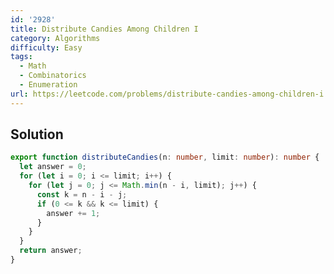 ```yaml
---
id: '2928'
title: Distribute Candies Among Children I
category: Algorithms
difficulty: Easy
tags:
  - Math
  - Combinatorics
  - Enumeration
url: https://leetcode.com/problems/distribute-candies-among-children-i
---
```


## Solution

```typescript showLineNumbers
export function distributeCandies(n: number, limit: number): number {
  let answer = 0;
  for (let i = 0; i <= limit; i++) {
    for (let j = 0; j <= Math.min(n - i, limit); j++) {
      const k = n - i - j;
      if (0 <= k && k <= limit) {
        answer += 1;
      }
    }
  }
  return answer;
}
```
